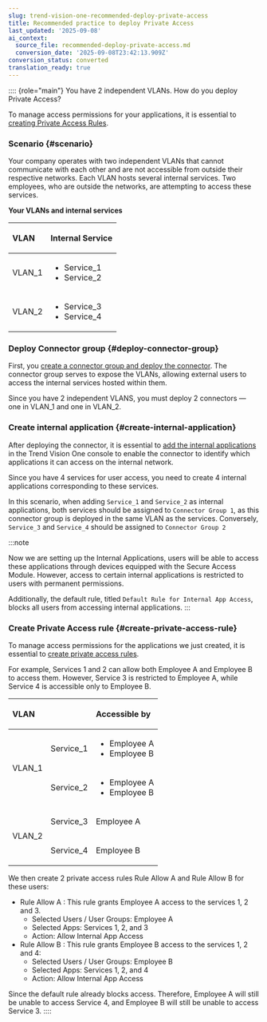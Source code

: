 ```yaml
---
slug: trend-vision-one-recommended-deploy-private-access
title: Recommended practice to deploy Private Access
last_updated: '2025-09-08'
ai_context:
  source_file: recommended-deploy-private-access.md
  conversion_date: '2025-09-08T23:42:13.909Z'
conversion_status: converted
translation_ready: true
---
```


:::: {role="main"}
You have 2 independent VLANs. How do you deploy Private Access?

To manage access permissions for your applications, it is essential to [creating Private Access Rules](https://docs.trendmicro.com/en-us/documentation/article/trend-vision-one-creating-pac-rule).

### Scenario {#scenario}

Your company operates with two independent VLANs that cannot communicate with each other and are not accessible from outside their respective networks. Each VLAN hosts several internal services. Two employees, who are outside the networks, are attempting to access these services.

**Your VLANs and internal services**

<table>
<thead style="text-align: left;">
<tr>
<th><p>VLAN</p></th>
<th><p>Internal Service</p></th>
</tr>
</thead>
<tbody style="text-align: left;">
<tr>
<td><p>VLAN_1</p></td>
<td><ul>
<li>Service_1</li>
<li>Service_2</li>
</ul></td>
</tr>
<tr>
<td><p>VLAN_2</p></td>
<td><ul>
<li>Service_3</li>
<li>Service_4</li>
</ul></td>
</tr>
</tbody>
</table>

### Deploy Connector group {#deploy-connector-group}

First, you [create a connector group and deploy the connector](private-access-connector-deployment.mdx). The connector group serves to expose the VLANs, allowing external users to access the internal services hosted within them.

Since you have 2 independent VLANS, you must deploy 2 connectors — one in VLAN_1 and one in VLAN_2.

### Create internal application {#create-internal-application}

After deploying the connector, it is essential to [add the internal applications](add-internal-application-pac.mdx) in the Trend Vision One console to enable the connector to identify which applications it can access on the internal network.

Since you have 4 services for user access, you need to create 4 internal applications corresponding to these services.

In this scenario, when adding `Service_1` and `Service_2` as internal applications, both services should be assigned to `Connector Group 1`, as this connector group is deployed in the same VLAN as the services. Conversely, `Service_3` and `Service_4` should be assigned to `Connector Group 2`

:::note

Now we are setting up the Internal Applications, users will be able to access these applications through devices equipped with the Secure Access Module. However, access to certain internal applications is restricted to users with permanent permissions.

Additionally, the default rule, titled `Default Rule for Internal App Access`, blocks all users from accessing internal applications.
:::

### Create Private Access rule {#create-private-access-rule}

To manage access permissions for the applications we just created, it is essential to [create private access rules](creating-pac-rule.mdx).

For example, Services 1 and 2 can allow both Employee A and Employee B to access them. However, Service 3 is restricted to Employee A, while Service 4 is accessible only to Employee B.

<table>
<thead style="text-align: left;">
<tr>
<th><p>VLAN</p></th>
<th></th>
<th><p>Accessible by</p></th>
</tr>
</thead>
<tbody style="text-align: left;">
<tr>
<td rowspan="2"><p>VLAN_1</p></td>
<td><p>Service_1</p></td>
<td><ul>
<li>Employee A</li>
<li>Employee B</li>
</ul></td>
</tr>
<tr>
<td><p>Service_2</p></td>
<td><ul>
<li>Employee A</li>
<li>Employee B</li>
</ul></td>
</tr>
<tr>
<td rowspan="2"><p>VLAN_2</p></td>
<td><p>Service_3</p></td>
<td><p>Employee A</p></td>
</tr>
<tr>
<td><p>Service_4</p></td>
<td><p>Employee B</p></td>
</tr>
</tbody>
</table>

We then create 2 private access rules Rule Allow A and Rule Allow B for these users:

- Rule Allow A : This rule grants Employee A access to the services 1, 2 and 3.
  - Selected Users / User Groups: Employee A
  - Selected Apps: Services 1, 2, and 3
  - Action: Allow Internal App Access
- Rule Allow B : This rule grants Employee B access to the services 1, 2 and 4:
  - Selected Users / User Groups: Employee B
  - Selected Apps: Services 1, 2, and 4
  - Action: Allow Internal App Access

Since the default rule already blocks access. Therefore, Employee A will still be unable to access Service 4, and Employee B will still be unable to access Service 3.
::::
